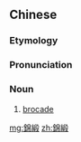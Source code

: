 {{also|锦缎}}
==Chinese==
{{zh-forms|s=锦缎}}

===Etymology===
{{rfe|lang=zh}}

===Pronunciation===
{{zh-pron
|m=jǐnduàn
|cat=n
}}

===Noun===
{{zh-noun|mw=匹|mw2=疋}}

# [[brocade]]

[[mg:錦緞]]
[[zh:錦緞]]